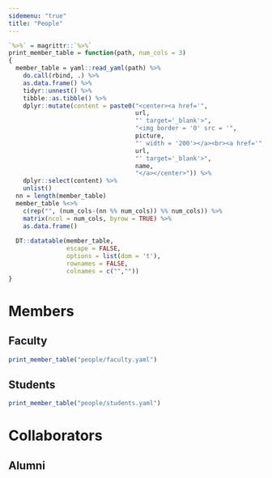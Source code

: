 ```yaml
---
sidemenu: "true"
title: "People"
---
```


```r
`%>%` = magrittr::`%>%`
print_member_table = function(path, num_cols = 3)
{
  member_table = yaml::read_yaml(path) %>% 
    do.call(rbind, .) %>% 
    as.data.frame() %>% 
    tidyr::unnest() %>%
    tibble::as.tibble() %>%
    dplyr::mutate(content = paste0("<center><a href='",
                                   url,
                                   "' target='_blank'>",
                                   "<img border = '0' src = '",
                                   picture,
                                   "' width = '200'></a><br><a href='",
                                   url,
                                   "' target='_blank'>",
                                   name,
                                   "</a></center>")) %>%
    dplyr::select(content) %>%
    unlist()
  nn = length(member_table)
  member_table %<>% 
    c(rep("", (num_cols-(nn %% num_cols)) %% num_cols)) %>%
    matrix(ncol = num_cols, byrow = TRUE) %>%
    as.data.frame()
  
  DT::datatable(member_table,
                escape = FALSE,
                options = list(dom = 't'),
                rownames = FALSE,
                colnames = c("",""))
}
```

# Members

## Faculty

```r
print_member_table("people/faculty.yaml")
```

## Students

```r
print_member_table("people/students.yaml")
```

# Collaborators

## Alumni
